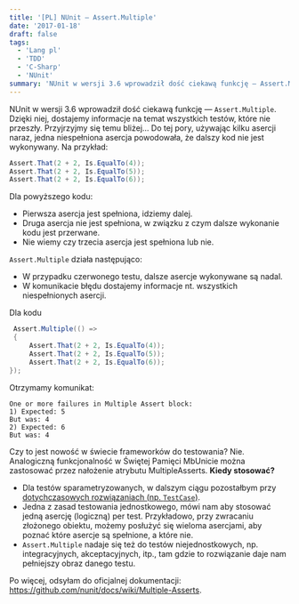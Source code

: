 ```yaml
---
title: '[PL] NUnit — Assert.Multiple'
date: '2017-01-18'
draft: false
tags:
  - 'Lang pl'
  - 'TDD'
  - 'C-Sharp'
  - 'NUnit'
summary: 'NUnit w wersji 3.6 wprowadził dość ciekawą funkcję — Assert.Multiple. Dzięki niej, dostajemy informacje na temat wszystkich testów, które nie przeszły. Przyjrzyjmy się temu bliżej… Do tej pory, używając kilku asercji naraz, jedna niespełniona asercja powodowała, że dalszy kod nie jest wykonywany.'
---
```


NUnit w wersji 3.6 wprowadził dość ciekawą funkcję — `Assert.Multiple`. Dzięki niej, dostajemy informacje na temat wszystkich testów, które nie przeszły. Przyjrzyjmy się temu bliżej… Do tej pory, używając kilku asercji naraz, jedna niespełniona asercja powodowała, że dalszy kod nie jest wykonywany. Na przykład:

```csharp
Assert.That(2 + 2, Is.EqualTo(4));
Assert.That(2 + 2, Is.EqualTo(5));
Assert.That(2 + 2, Is.EqualTo(6));
```

Dla powyższego kodu:

*   Pierwsza asercja jest spełniona, idziemy dalej.
*   Druga asercja nie jest spełniona, w związku z czym dalsze wykonanie kodu jest przerwane.
*   Nie wiemy czy trzecia asercja jest spełniona lub nie.

`Assert.Multiple` działa następująco:

*   W przypadku czerwonego testu, dalsze asercje wykonywane są nadal.
*   W komunikacie błędu dostajemy informacje nt. wszystkich niespełnionych asercji.

Dla kodu

```csharp
 Assert.Multiple(() =>
 {
     Assert.That(2 + 2, Is.EqualTo(4));
     Assert.That(2 + 2, Is.EqualTo(5));
     Assert.That(2 + 2, Is.EqualTo(6));
});
```

Otrzymamy komunikat:

```
One or more failures in Multiple Assert block:
1) Expected: 5
But was: 4
2) Expected: 6
But was: 4
```

Czy to jest nowość w świecie frameworków do testowania? Nie. Analogiczną funkcjonalność w Świętej Pamięci MbUnicie można zastosować przez nałożenie atrybutu MultipleAsserts. **Kiedy stosować?**

*   Dla testów sparametryzowanych, w dalszym ciągu pozostałbym przy [dotychczasowych rozwiązaniach (np. `TestCase`)](/posts/kurs-tdd-8-testy-parametryzowane).
*   Jedna z zasad testowania jednostkowego, mówi nam aby stosować jedną asercję (logiczną) per test. Przykładowo, przy zwracaniu złożonego obiektu, możemy posłużyć się wieloma asercjami, aby poznać które asercje są spełnione, a które nie.
*   `Assert.Multiple` nadaje się też do testów niejednostkowych, np. integracyjnych, akceptacyjnych, itp., tam gdzie to rozwiązanie daje nam pełniejszy obraz danego testu.

Po więcej, odsyłam do oficjalnej dokumentacji: https://github.com/nunit/docs/wiki/Multiple-Asserts.
